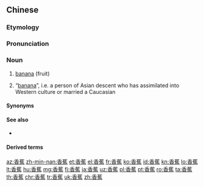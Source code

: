 ==Chinese==
{{zh-forms}}

===Etymology===
{{rfe|zh}}

===Pronunciation===
{{zh-pron
|m=xiāngjiāo
|c=hoeng1 ziu1
|g=xiong1 jieu1
|h=gd=hiong1 jiau1
|md=hiŏng-ciĕu
|mn=tw:hiuⁿ-chio/tw:hiong-chio
|w=1xian jiau
|x=xian1 jiau1
|ma=y
|cat=n
}}

===Noun===
{{zh-noun}}

# [[banana]] (fruit) {{zh-mw|m,c:隻|m:根|m,c:條}}
# {{lb|zh|slang|pejorative}} “[[banana]]”, i.e. a person of Asian descent who has assimilated into Western culture or married a Caucasian

====Synonyms====
{{zh-dial}}

====See also====
* {{zh-l|芭蕉}}

====Derived terms====
{{zh-der|香蕉麵包|香蕉人|香蕉水|香蕉油}}

[[az:香蕉]]
[[zh-min-nan:香蕉]]
[[et:香蕉]]
[[el:香蕉]]
[[fr:香蕉]]
[[ko:香蕉]]
[[id:香蕉]]
[[kn:香蕉]]
[[lo:香蕉]]
[[lt:香蕉]]
[[hu:香蕉]]
[[mg:香蕉]]
[[fj:香蕉]]
[[ja:香蕉]]
[[uz:香蕉]]
[[pl:香蕉]]
[[pt:香蕉]]
[[ro:香蕉]]
[[ta:香蕉]]
[[th:香蕉]]
[[chr:香蕉]]
[[tr:香蕉]]
[[uk:香蕉]]
[[zh:香蕉]]